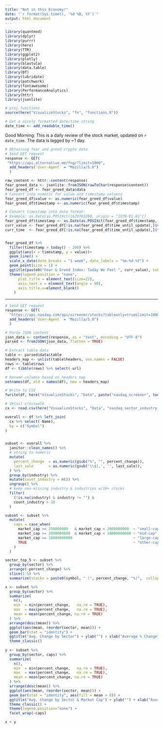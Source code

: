 ```yaml
---
title: "Not in this Economy!"
date: "`r format(Sys.time(), '%d %B, %Y')`"
output: html_document
---
```

```r
library(quantmod)
library(dplyr)
library(purrr)
library(here)
library(TTR)
library(ggplot2)
library(plotly)
library(blastula)
library(data.table)
library(DT)
library(lubridate)
library(patchwork)
library(fontawesome)
library(PerformanceAnalytics)
library(httr)
library(jsonlite)

# proj functions
source(here("VisualizeStocks", "fn", "functions.R"))

# Get a nicely formatted date/time string
date_time <- add_readable_time()
```
Good Morning: This is a daily review of the stock market, updated on `r date_time`. The data is lagged by ~1 day.


```r

# Obtaining fear and greed crypto data
# Send GET request
response <- GET(
 "https://api.alternative.me/fng/?limit=1000",
  add_headers(`User-Agent` = "Mozilla/5.0")
  )

raw_content <- httr::content(response)
fear_greed_data <- jsonlite::fromJSON(rawToChar(response$content))
fear_greed_df <- fear_greed_data$data
# Convert into numeric for value and timestamp columns
fear_greed_df$value <- as.numeric(fear_greed_df$value)
fear_greed_df$timestamp <- as.numeric(fear_greed_df$timestamp)

# Convert timestamp into date format:
# Example: as.Date(as.POSIXct(1629763200, origin = "1970-01-01"))
fear_greed_df$timestamp <- as.Date(as.POSIXct(fear_greed_df$timestamp, origin = "1970-01-01"))
curr_value <- fear_greed_df[!is.na(fear_greed_df$time_until_update),]$value_classification
curr_time  <- fear_greed_df[!is.na(fear_greed_df$time_until_update),]$timestamp


fear_greed_df %>% 
  filter(timestamp > today() - 200) %>% 
  ggplot(aes(x = timestamp, y = value))+
  geom_line() +
  scale_x_date(date_breaks = "1 week", date_labels = "%m-%d-%Y") +
  geom_point(size = 1) +
  ggtitle(paste0("Fear & Greed Index: Today We Feel ", curr_value), subtitle = paste0("(", curr_time, ")")) +
  theme(legend.position = "none",
      plot.title = element_text(size=22),
      axis.text.x = element_text(angle = 90),
      axis.title.x=element_blank()
    )
```


---
```r

# Send GET request
response <- GET(
  "https://api.nasdaq.com/api/screener/stocks?tableonly=true&limit=10000", 
  add_headers(`User-Agent` = "Mozilla/5.0")
  )

# Parse JSON content
json_data <- content(response, as = "text", encoding = "UTF-8")
parsed <- fromJSON(json_data, flatten = TRUE)

# Extract table data
table <- parsed$data$table
headers_map <- unlist(table$headers, use.names = FALSE)
rows <- table$rows
df <- tibble(rows) %>% select(-url)

# Rename columns based on headers_map
setnames(df, old = names(df), new = headers_map)

# Write to CSV
fwrite(df, here("VisualizeStocks", "Data", paste("nasdaq_screener", today(), ".csv")))

# detail crosswalk
cx <- read.csv(here("VisualizeStocks", "Data", "nasdaq_sector_industry.csv"))

overall <- df %>% left_join(
  cx %>% select(-Name), 
  by = c("Symbol")
)


subset <- overall %>% 
  janitor::clean_names() %>% 
  # string to numeric
  mutate(
    percent_change  = as.numeric(gsub("%", "", percent_change)),
    last_sale       = as.numeric(gsub('\\$|,', '', last_sale)),
  ) %>%
  group_by(industry) %>%
  mutate(count_industry = n()) %>%
  ungroup() %>%
  # keep non-missing industry & industries w/10+ stocks
  filter(
    (!is.na(industry) & industry != "") &
    count_industry > 10
  ) 

subset <- subset %>% 
  mutate(
    caps = case_when(
      market_cap >= 250000000   & market_cap < 2000000000  ~ "small-cap",
      market_cap >= 2000000000  & market_cap < 10000000000 ~ "mid-cap",
      market_cap >= 10000000000                            ~ "large-cap",
      TRUE                                                 ~ "other-cap"
    )
  )

sector_top_5 <- subset %>% 
  group_by(sector) %>% 
  arrange(-percent_change) %>% 
  slice(1:5) %>%  
  summarize(stocks = paste0(symbol, " (", percent_change, "%)",  collapse = ", ")) 

x <- subset %>% 
  group_by(sector) %>%
  summarize(
    n(),
    min  = min(percent_change,   na.rm = TRUE),
    max  = max(percent_change,   na.rm = TRUE),
    mean = mean(percent_change, na.rm = TRUE)
  ) %>% 
  arrange(desc(mean)) %>% 
  ggplot(aes(mean, reorder(sector, mean))) +
  geom_bar(stat = "identity") +
  ggtitle("Avg. Change by Sector") + ylab("") + xlab("Average % Change") + 
  theme_classic()
  
y <- subset %>% 
  group_by(sector, caps) %>%
  summarize(
    n(),
    min  = min(percent_change,   na.rm = TRUE),
    max  = max(percent_change,   na.rm = TRUE),
    mean = mean(percent_change, na.rm = TRUE)
  ) %>% 
  arrange(desc(mean)) %>% 
  ggplot(aes(mean, reorder(sector, mean))) +
  geom_bar(stat = "identity", aes(fill = mean > 0)) +
  ggtitle("Avg. Change by Sector & Market Cap") + ylab("") + xlab("Average % Change") + 
  theme_classic() + 
  theme(legend.position="none") +
  facet_wrap(~caps)

x + y
```

<!-- ```{r echo=FALSE, message=FALSE, warning=FALSE} -->

<!-- symbols <- c("MSTR", "MARA", "RIOT", "BITF", "CLSK", "IREN", "TSLA", "BTC", "BITO", "IBIT", "HIVE", "HUT", "ETHE", "AETH", "COIN", "GLXY.TO", "BITQ", "BTF" ) -->


<!-- symbols <- sort(symbols) -->

<!-- # gather list of stocks  -->
<!-- stock_df <- map(symbols, ~getSymbols(.x, src='yahoo', from="2023-01-02", auto.assign=FALSE)) -->
<!-- names(stock_df) <- symbols -->

<!-- # stack data -->
<!-- main_df <- map_df( -->
<!--   symbols, -->
<!--   ~clean_data(.x, data = stock_df) -->
<!-- )  -->

<!-- # add constructs -->
<!-- constructs <-  main_df %>%  -->
<!--   add_constructs()  -->

<!-- # backtest strategy (1 year of data)  -->
<!-- bt_data  <- constructs %>% filter(date >= today() - 252) -->
<!-- backtest <- split(bt_data, bt_data$stock) %>% map(backtest_strategy) -->
<!-- bt_subset <- do.call("rbind", backtest) %>% slice_max(date) %>% select(stock, signal, execute) -->

<!-- # eval and plot backtesting results -->
<!-- bt_eval <- map(backtest, eval_strategy) -->
<!-- bt_plots <- map(backtest, plot_strategy) -->

<!-- split_df <- split(constructs, constructs$stock) -->
<!-- list_infl <- map(symbols, ~get_inflections(.x, df = split_df)) -->
<!-- names(list_infl) <- symbols -->

<!-- ``` -->
<!-- ##  {.tabset} -->

<!-- ### Summary Table -->
<!-- ```{r echo=FALSE, message=FALSE, warning=FALSE} -->
<!-- constructs %>%  -->
<!--   slice_max(date) %>%  -->
<!--   left_join(bt_subset, by = c("stock")) %>%  -->
<!--   mutate( -->
<!--     delta_volume = ifelse(dod_vol > 0, fa(name = "arrow-up", fill = "green"),  -->
<!--                   ifelse(dod_vol < 0, fa(name = "arrow-down", fill = "red"), "")), -->
<!--     delta_close  = ifelse(pct_emavg > 0, fa(name = "arrow-up", fill = "green"),  -->
<!--                   ifelse(pct_emavg < 0, fa(name = "arrow-down", fill = "red"), "")) -->
<!--     ) %>%  -->
<!--   select(stock, Close, DoD, WoW, MoM, YoY, delta_volume, delta_close, trend, signal, execute) %>%  -->
<!--   DT::datatable( -->
<!--     escape = FALSE, -->
<!--     options = list(pageLength = 30, autoWidth = TRUE) -->
<!--   ) %>%  -->
<!--   DT::formatStyle( -->
<!--     c("DoD", "WoW", "MoM", "YoY"), -->
<!--     backgroundColor = DT::styleInterval(0, c('pink', 'lightgreen')) -->
<!--     ) %>% -->
<!--   DT::formatStyle( -->
<!--     c("signal"), -->
<!--     backgroundColor = DT::styleEqual(c('Buy', 'Sell', 'Neutral'), c('green', 'orange', 'lightgrey')) -->
<!--     ) %>%  -->
<!--   DT::formatPercentage(c("DoD", "WoW", "MoM", "YoY"),1) %>%  -->
<!--   DT::formatRound(c("Close"), 2) -->

<!-- ``` -->



